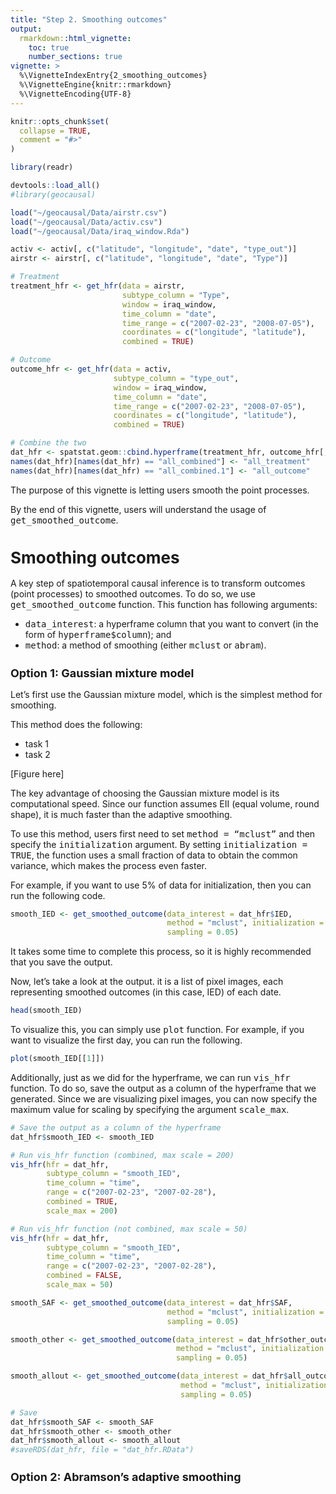 ```yaml
---
title: "Step 2. Smoothing outcomes"
output: 
  rmarkdown::html_vignette:
    toc: true
    number_sections: true
vignette: >
  %\VignetteIndexEntry{2_smoothing_outcomes}
  %\VignetteEngine{knitr::rmarkdown}
  %\VignetteEncoding{UTF-8}
---
```


<style type = "text/css">
h1.title {
  font-size: 30px;
}
h1 { /* Header 1 */
  font-size: 26px;
}
h2 { /* Header 2 */
    font-size: 18px;
}
h3 { /* Header 3 */
  font-size: 16px;
}
div#TOC li {
    list-style:none;
    background-image:none;
    background-repeat:none;
    background-position:0; 
}
</style>

```r
knitr::opts_chunk$set(
  collapse = TRUE,
  comment = "#>"
)

library(readr)
```

```r
devtools::load_all()
#library(geocausal)
```

```r
load("~/geocausal/Data/airstr.csv")
load("~/geocausal/Data/activ.csv")
load("~/geocausal/Data/iraq_window.Rda")

activ <- activ[, c("latitude", "longitude", "date", "type_out")]
airstr <- airstr[, c("latitude", "longitude", "date", "Type")]

# Treatment
treatment_hfr <- get_hfr(data = airstr,
                         subtype_column = "Type",
                         window = iraq_window,
                         time_column = "date",
                         time_range = c("2007-02-23", "2008-07-05"),
                         coordinates = c("longitude", "latitude"),
                         combined = TRUE)

# Outcome
outcome_hfr <- get_hfr(data = activ,
                       subtype_column = "type_out",
                       window = iraq_window,
                       time_column = "date",
                       time_range = c("2007-02-23", "2008-07-05"),
                       coordinates = c("longitude", "latitude"),
                       combined = TRUE)

# Combine the two
dat_hfr <- spatstat.geom::cbind.hyperframe(treatment_hfr, outcome_hfr[, -1])
names(dat_hfr)[names(dat_hfr) == "all_combined"] <- "all_treatment"
names(dat_hfr)[names(dat_hfr) == "all_combined.1"] <- "all_outcome"
```

The purpose of this vignette is letting users smooth the point processes. 

By the end of this vignette, users will understand the usage of <tt>get_smoothed_outcome</tt>.

# Smoothing outcomes

A key step of spatiotemporal causal inference is to transform outcomes (point processes) to smoothed outcomes. To do so, we use <tt>get_smoothed_outcome</tt> function. This function has following arguments:

- <tt>data_interest</tt>: a hyperframe column that you want to convert (in the form of <tt>hyperframe$column</tt>); and
- <tt>method</tt>: a method of smoothing (either <tt>mclust</tt> or <tt>abram</tt>).

## Option 1: Gaussian mixture model

Let's first use the Gaussian mixture model, which is the simplest method for smoothing.

This method does the following:

- task 1
- task 2

[Figure here]

The key advantage of choosing the Gaussian mixture model is its computational speed. Since our function assumes EII (equal volume, round shape), it is much faster than the adaptive smoothing.

To use this method, users first need to set <tt>method = "mclust"</tt> and then specify the <tt>initialization</tt> argument. By setting <tt>initialization = TRUE</tt>, the function uses a small fraction of data to obtain the common variance, which makes the process even faster.

For example, if you want to use 5% of data for initialization, then you can run the following code.

```r
smooth_IED <- get_smoothed_outcome(data_interest = dat_hfr$IED,
                                   method = "mclust", initialization = TRUE,
                                   sampling = 0.05)
```

It takes some time to complete this process, so it is highly recommended that you save the output.

Now, let's take a look at the output. it is a list of pixel images, each representing smoothed outcomes (in this case, IED) of each date.

```r
head(smooth_IED)
```

To visualize this, you can simply use <tt>plot</tt> function. For example, if you want to visualize the first day, you can run the following.

```r
plot(smooth_IED[[1]])
```

Additionally, just as we did for the hyperframe, we can run <tt>vis_hfr</tt> function. To do so, save the output as a column of the hyperframe that we generated. Since we are visualizing pixel images, you can now specify the maximum value for scaling by specifying the argument <tt>scale_max</tt>.

```r
# Save the output as a column of the hyperframe
dat_hfr$smooth_IED <- smooth_IED

# Run vis_hfr function (combined, max scale = 200)
vis_hfr(hfr = dat_hfr,
        subtype_column = "smooth_IED",
        time_column = "time",
        range = c("2007-02-23", "2007-02-28"),
        combined = TRUE,
        scale_max = 200)

# Run vis_hfr function (not combined, max scale = 50)
vis_hfr(hfr = dat_hfr,
        subtype_column = "smooth_IED",
        time_column = "time",
        range = c("2007-02-23", "2007-02-28"),
        combined = FALSE,
        scale_max = 50) 
```


```r
smooth_SAF <- get_smoothed_outcome(data_interest = dat_hfr$SAF,
                                   method = "mclust", initialization = TRUE,
                                   sampling = 0.05)

smooth_other <- get_smoothed_outcome(data_interest = dat_hfr$other_outcome,
                                     method = "mclust", initialization = TRUE,
                                     sampling = 0.05)

smooth_allout <- get_smoothed_outcome(data_interest = dat_hfr$all_outcome,
                                      method = "mclust", initialization = TRUE,
                                      sampling = 0.05)

# Save 
dat_hfr$smooth_SAF <- smooth_SAF
dat_hfr$smooth_other <- smooth_other
dat_hfr$smooth_allout <- smooth_allout
#saveRDS(dat_hfr, file = "dat_hfr.RData")
```

## Option 2: Abramson's adaptive smoothing

